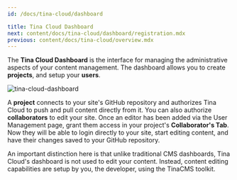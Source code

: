 ```yaml
---
id: /docs/tina-cloud/dashboard

title: Tina Cloud Dashboard
next: content/docs/tina-cloud/dashboard/registration.mdx
previous: content/docs/tina-cloud/overview.mdx
---
```


The **Tina Cloud Dashboard** is the interface for managing the administrative aspects of your content management. The dashboard allows you to create **projects**, and setup your **users**.

![tina-cloud-dashboard](https://res.cloudinary.com/forestry-demo/image/upload/v1667433436/tina-io/docs/tina-cloud/Screen_Shot_2022-11-02_at_8.57.01_PM.png)

A **project** connects to your site's GitHub repository and authorizes Tina Cloud to push and pull content directly from it. You can also authorize **collaborators** to edit your site. Once an editor has been added via the User Management page, grant them access in your project's **Collaborator's Tab**. Now they will be able to login directly to your site, start editing content, and have their changes saved to your GitHub repository.

An important distinction here is that unlike traditional CMS dashboards, Tina Cloud's dashboard is not used to edit your content. Instead, content editing capabilities are setup by you, the developer, using the TinaCMS toolkit.
